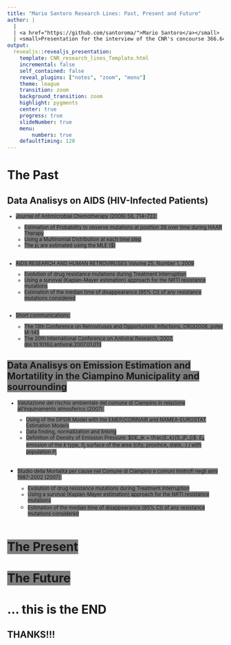 ```yaml
---
title: "Mario Santoro Research Lines: Past, Present and Future"
author: |
  |
  | <a href="https://github.com/santoroma/">Mario Santoro</a></small>
  | <small>Presentation for the interview of the CNR's concourse 366.64 - Prot. AMMCEN n. 0053431</small>
output:
  revealjs::revealjs_presentation:
    template: CNR_research_lines_Template.html
    incremental: false
    self_contained: false
    reveal_plugins: ["notes", "zoom", "menu"]
    theme: league
    transition: zoom
    background_transition: zoom
    highlight: pygments
    center: true
    progress: true
    slideNumber: true
    menu:
        numbers: true
    defaultTiming: 120
---
```


# The Past                                 {data-background="img/The_Past.JPG" data-background-size="105%" data-background-position="bottom"}

## Data Analisys on AIDS (HIV-Infected Patients) {data-background="img/HIV_Therapy.gif"}
<small>

- <span style="background-color:rgba(0,0,0,0.5)"> Journal of Antimicrobial Chemotherapy (2006) 58, 714–722: </span> 
  
    + <span style="background-color:rgba(0,0,0,0.5)"> Estimation of Probability to observe mutations at position 38 over time during HAAR Therapy </span>  
    + <span style="background-color:rgba(0,0,0,0.5)"> Using a Multinomial Distribution at each time step </span>   
    + <span style="background-color:rgba(0,0,0,0.5)"> The $p_i$ are estimated using the MLE ($\frac{x_i}{n}) </span>  
<br>

- <span style="background-color:rgba(0,0,0,0.5)">
 AIDS RESEARCH AND HUMAN RETROVIRUSES Volume 25, Number 1, 2009 </span>

    + <span style="background-color:rgba(0,0,0,0.5)"> Evolution of drug resistance mutations during Treatment Interruption </span>    
    + <span style="background-color:rgba(0,0,0,0.5)"> Using a survival (Kaplan-Mayer estimation) approach for the NRTI resistance mutations </span>  
    + <span style="background-color:rgba(0,0,0,0.5)"> Estimation of the median time of disappearance (95% CI) of any resistance mutations considered </span>  
<br>

- <span style="background-color:rgba(0,0,0,0.5)"> Short communications: </span>

    + <span style="background-color:rgba(0,0,0,0.5)"> The 13th Conference on Retroviruses and Opportunistic Infections, CROI2006, poter M-145 </span>
    + <span style="background-color:rgba(0,0,0,0.5)"> The 20th International Conference on Antiviral Research, 2007, doi:10.1016/j.antiviral.2007.01.013 </span>
<br>

</small>

## <span style="background-color:rgba(0,0,0,0.5)">Data Analisys on Emission Estimation and Mortatility in the Ciampino Municipality and sourrounding</span> {data-background="img/copertina.jpg" data-background-size="40%" data-background-position="right"}

<small>
  
- <span style="background-color:rgba(0,0,0,0.5)"> Valutazione del rischio ambientale del comune di Ciampino in relazione all’inquinamento atmosferico (2007):</span>  
  
    + <span style="background-color:rgba(0,0,0,0.5)"> Using of the DPSIR Model with the EMEP/CORINAIR and NAMEA-EUROSTAT Estimation Models </span>  
    + <span style="background-color:rgba(0,0,0,0.5)"> Data finding, normalization and linking </span>
    + <span style="background-color:rgba(0,0,0,0.5)"> Definition of Density of Emission Pressure: $DE_jk = \frac{E_k}{S_jP_j}$. $E_k$ emission of the $k$ type, $S_j$ surface of the area (city, province, state,..) $j$ with population  $P_j$ </span>  
<br>

- <span style="background-color:rgba(0,0,0,0.5)"> Studio della Mortalità per cause nel Comune di Ciampino e comuni limitrofi negli anni 1987-2002 (2007):</span>  

    + <span style="background-color:rgba(0,0,0,0.5)"> Evolution of drug resistance mutations during Treatment Interruption </span>  
    + <span style="background-color:rgba(0,0,0,0.5)"> Using a survival (Kaplan-Mayer estimation) approach for the NRTI resistance mutations </span>  
    + <span style="background-color:rgba(0,0,0,0.5)"> Estimation of the median time of disappearance (95% CI) of any resistance mutations considered </span>  
<br>
</small>

# <span style="background-color:rgba(0,0,0,0.5)">The Present</span>  {data-background="img/The_Present.JPG" data-background-size="30%"}

# <span style="background-color:rgba(0,0,0,0.5)">The Future</span>  {data-background-color="#ffffff" data-background-image="img/The_Future.gif" data-background-size="60%"}



# ... this is the END {data-background="img/the_end.gif"}

## THANKS!!! {data-background="img/truman_show_end.gif"}

